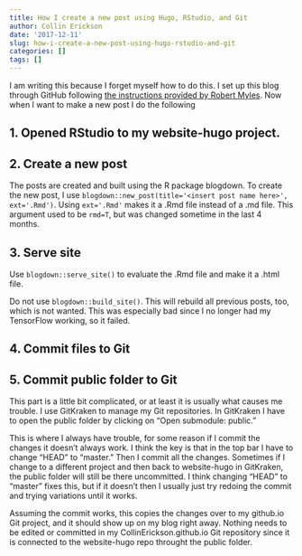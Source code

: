 ```yaml
---
title: How I create a new post using Hugo, RStudio, and Git
author: Collin Erickson
date: '2017-12-11'
slug: how-i-create-a-new-post-using-hugo-rstudio-and-git
categories: []
tags: []
---
```


I am writing this because I forget myself how to do this.
I set up this blog through GitHub following
[the instructions provided by Robert Myles](http://robertmyles.github.io/2017/02/01/how-to-make-a-github-pages-blog-with-rstudio-and-hugo/).
Now when I want to make a new post I do the following

## 1. Opened RStudio to my website-hugo project.

## 2. Create a new post

The posts are created and built using the R package blogdown.
To create the new post, I use
`blogdown::new_post(title='<insert post name here>', ext='.Rmd')`.
Using `ext='.Rmd'` makes it a .Rmd file instead of a .md file.
This argument used to be `rmd=T`, but was changed sometime in the last 4 months.

## 3. Serve site

Use `blogdown::serve_site()` to evaluate the .Rmd file and make it a .html file.

Do not use `blogdown::build_site()`.
This will rebuild all previous posts, too,
which is not wanted.
This was especially bad since I no longer had my TensorFlow working, so it failed.

## 4. Commit files to Git

## 5. Commit public folder to Git

This part is a little bit complicated,
or at least it is usually what causes me trouble.
I use GitKraken to manage my Git repositories.
In GitKraken I have to open the public folder
by clicking on "Open submodule: public."

This is where I always have trouble,
for some reason if I commit the changes it doesn't always work.
I think the key is that in the top bar I have to
change "HEAD" to "master."
Then I commit all the changes.
Sometimes if I change to a different project and then back
to website-hugo in GitKraken, the public folder
will still be there uncommitted.
I think changing "HEAD" to "master" fixes this,
but if it doesn't then I usually just try redoing the commit
and trying variations until it works.

Assuming the commit works,
this copies the changes over to my github.io Git project,
and it should show up on my blog right away.
Nothing needs to be edited or committed in my 
CollinErickson.github.io Git repository since it is connected to
the website-hugo repo throught the public folder.
